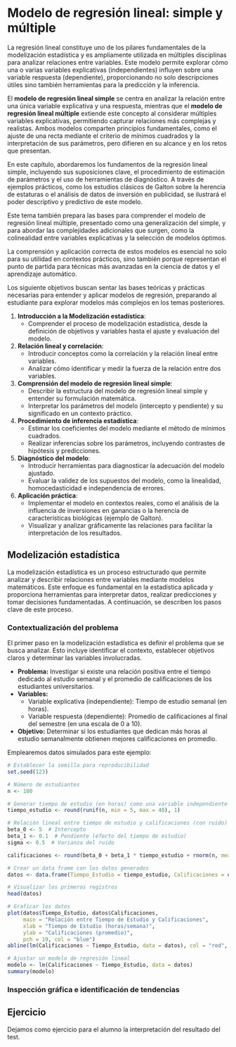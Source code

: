 # Modelo de regresión lineal: simple y múltiple {#sec-tema1}

La regresión lineal constituye uno de los pilares fundamentales de la modelización estadística y es ampliamente utilizada en múltiples disciplinas para analizar relaciones entre variables. Este modelo permite explorar cómo una o varias variables explicativas (independientes) influyen sobre una variable respuesta (dependiente), proporcionando no solo descripciones útiles sino también herramientas para la predicción y la inferencia.

El **modelo de regresión lineal simple** se centra en analizar la relación entre una única variable explicativa y una respuesta, mientras que el **modelo de regresión lineal múltiple** extiende este concepto al considerar múltiples variables explicativas, permitiendo capturar relaciones más complejas y realistas. Ambos modelos comparten principios fundamentales, como el ajuste de una recta mediante el criterio de mínimos cuadrados y la interpretación de sus parámetros, pero difieren en su alcance y en los retos que presentan.

En este capítulo, abordaremos los fundamentos de la regresión lineal simple, incluyendo sus suposiciones clave, el procedimiento de estimación de parámetros y el uso de herramientas de diagnóstico. A través de ejemplos prácticos, como los estudios clásicos de Galton sobre la herencia de estaturas o el análisis de datos de inversión en publicidad, se ilustrará el poder descriptivo y predictivo de este modelo.  

Este tema también prepara las bases para comprender el modelo de regresión lineal múltiple, presentado como una generalización del simple, y para abordar las complejidades adicionales que surgen, como la colinealidad entre variables explicativas y la selección de modelos óptimos.  

La comprensión y aplicación correcta de estos modelos es esencial no solo para su utilidad en contextos prácticos, sino también porque representan el punto de partida para técnicas más avanzadas en la ciencia de datos y el aprendizaje automático.  

::: {.callout-important title="Objetivos"}
Los siguiente objetivos buscan sentar las bases teóricas y prácticas necesarias para entender y aplicar modelos de regresión, preparando al estudiante para explorar modelos más complejos en los temas posteriores.


1. **Introducción a la Modelización estadística**:  
   - Comprender el proceso de modelización estadística, desde la definición de objetivos y variables hasta el ajuste y evaluación del modelo.

2. **Relación lineal y correlación**:  
   - Introducir conceptos como la correlación y la relación lineal entre variables.  
   - Analizar cómo identificar y medir la fuerza de la relación entre dos variables.

3. **Comprensión del modelo de regresión lineal simple**:  
   - Describir la estructura del modelo de regresión lineal simple y entender su formulación matemática.  
   - Interpretar los parámetros del modelo (intercepto y pendiente) y su significado en un contexto práctico.  

4. **Procedimiento de inferencia estadística**:  
   - Estimar los coeficientes del modelo mediante el método de mínimos cuadrados.  
   - Realizar inferencias sobre los parámetros, incluyendo contrastes de hipótesis y predicciones.

5. **Diagnóstico del modelo**:  
   - Introducir herramientas para diagnosticar la adecuación del modelo ajustado.  
   - Evaluar la validez de los supuestos del modelo, como la linealidad, homocedasticidad e independencia de errores.

6. **Aplicación práctica**:  
   - Implementar el modelo en contextos reales, como el análisis de la influencia de inversiones en ganancias o la herencia de características biológicas (ejemplo de Galton).  
   - Visualizar y analizar gráficamente las relaciones para facilitar la interpretación de los resultados.
:::

## Modelización estadística

La modelización estadística es un proceso estructurado que permite analizar y describir relaciones entre variables mediante modelos matemáticos. Este enfoque es fundamental en la estadística aplicada y proporciona herramientas para interpretar datos, realizar predicciones y tomar decisiones fundamentadas. A continuación, se describen los pasos clave de este proceso.

### Contextualización del problema

El primer paso en la modelización estadística es definir el problema que se busca analizar. Esto incluye identificar el contexto, establecer objetivos claros y determinar las variables involucradas.


::: {.callout-tip title="Ejemplo"}

- **Problema:** Investigar si existe una relación positiva entre el tiempo dedicado al estudio semanal y el promedio de calificaciones de los estudiantes universitarios.  
- **Variables:**  
  - Variable explicativa (independiente): Tiempo de estudio semanal (en horas).  
  - Variable respuesta (dependiente): Promedio de calificaciones al final del semestre (en una escala de 0 a 10).  
- **Objetivo:** Determinar si los estudiantes que dedican más horas al estudio semanalmente obtienen mejores calificaciones en promedio.  

:::

Emplearemos datos simulados para este ejemplo:
```r
# Establecer la semilla para reproducibilidad
set.seed(123)

# Número de estudiantes
n <- 100

# Generar tiempo de estudio (en horas) como una variable independiente
tiempo_estudio <- round(runif(n, min = 5, max = 40), 1)

# Relación lineal entre tiempo de estudio y calificaciones (con ruido)
beta_0 <- 5  # Intercepto
beta_1 <- 0.1  # Pendiente (efecto del tiempo de estudio)
sigma <- 0.5  # Varianza del ruido

calificaciones <- round(beta_0 + beta_1 * tiempo_estudio + rnorm(n, mean = 0, sd = sigma), 2)

# Crear un data frame con los datos generados
datos <- data.frame(Tiempo_Estudio = tiempo_estudio, Calificaciones = calificaciones)

# Visualizar los primeros registros
head(datos)

# Graficar los datos
plot(datos$Tiempo_Estudio, datos$Calificaciones,
     main = "Relación entre Tiempo de Estudio y Calificaciones",
     xlab = "Tiempo de Estudio (horas/semana)",
     ylab = "Calificaciones (promedio)",
     pch = 19, col = "blue")
abline(lm(Calificaciones ~ Tiempo_Estudio, data = datos), col = "red", lwd = 2)

# Ajustar un modelo de regresión lineal
modelo <- lm(Calificaciones ~ Tiempo_Estudio, data = datos)
summary(modelo)

```

### Inspección gráfica e identificación de tendencias



::: callout-caution
## Ejercicio

Dejamos como ejercicio para el alumno la interpretación del resultado del test.
:::
